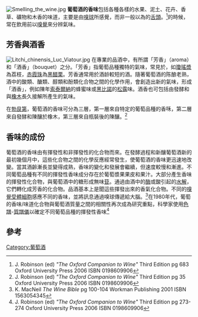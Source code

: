 [[Image:Smelling_the_wine.jpg|right]]
'''葡萄酒的香味'''包括各種各樣的水果、泥土、花卉、香草、礦物和木香的味道，主要是由[[嗅球|嗅球]]所感覺，而非一般以為的[[舌頭|舌頭]]。<ref name="Oxford pg 683"> J. Robinson (ed) ''"The Oxford Companion to Wine"'' Third Edition pg 683 Oxford University Press 2006 ISBN 0198609906 </ref>{{tsl|en|Wine tasting|品酒}}的時候，常在飲用前以[[嗅覺|嗅覺]]來分辨氣味。

==芳香與酒香==
[[Image:Litchi_chinensis_Luc_Viatour.jpg|left]]
在專業的品酒中，有所謂「芳香」（aroma）和「酒香」（bouquet）之分。「芳香」指葡萄品種獨特的氣味，常見於{{tsl|en|Varietal|品種葡萄酒}}，如[[琼瑶浆|瓊瑤漿]]為荔枝，[[赤霞珠|赤霞珠]]為[[黑醋栗|黑醋栗]]。芳香通常用於酒龄較短的酒。隨著葡萄酒的陈酿老熟，酒中的酸類、醣類、醇類和酚類化合物之間的化學作用，會創造出新的氣味，形成「酒香」，例如陳年[[苏玳葡萄酒|索泰爾納]]的蜂蜜味或[[黑比諾|黑比諾]]的[[松露|松露]]味。酒香也可包括由發酵和與[[橡木|橡木]]長久接解所產生的氣味。

在[[勃艮第|勃艮第]]，葡萄酒的香味可分為三層，第一層來自特定的葡萄品種的香咊，第二層來自發酵和陳釀於橡木，第三層來自瓶裝後的陳釀。<ref name="Oxford pg 35"> J. Robinson (ed) ''"The Oxford Companion to Wine"'' Third Edition pg 35 Oxford University Press 2006 ISBN 0198609906 </ref>

==香味的成份==
葡萄酒的香味由有揮發性和非揮發性的化合物而來。在發酵過程和新釀葡萄酒新的最初幾個月中，這些化合物之間的化學反應經常發生，使葡萄酒的香味更迅速地改變。當其酒齡漸長並變得成熟，香味的變化和發展會繼續，但速度較慢和漸進。不同葡萄品種有不同的揮發性香味成分存在於葡萄漿果果皮和果汁。大部分產生香味的揮發性化合物，與葡萄酒中的糖形成無味[[苷|苷]]。通過由酒中的[[酶|酶]]或酸引起的[[水解|水解]]，它們轉化成芳香的化合物。品酒基本上是聞這些揮發出來的香氣化合物。不同的[[嗅覺受器|嗅覺受體細胞]]感應不同的香味，並將訊息通過嗅球傳遞給大腦。<ref name="MacNeil pg 100-104"> K. MacNeil ''The Wine Bible'' pg 100-104 Workman Publishing 2001 ISBN 1563054345 </ref>在1980年代，葡萄的香味/味道化合物與葡萄酒質量之間的相關性再次成為研究重點，科學家使用[[色譜|色譜]]-[[質譜儀|質譜儀]]以確定不同葡萄品種的揮發性香味<ref name="Oxford pg 273-274"> J. Robinson (ed) ''"The Oxford Companion to Wine"'' Third Edition pg 273-274 Oxford University Press 2006 ISBN 0198609906 </ref> 

==參考==
{{reflist}}

[[Category:葡萄酒|Category:葡萄酒]]
